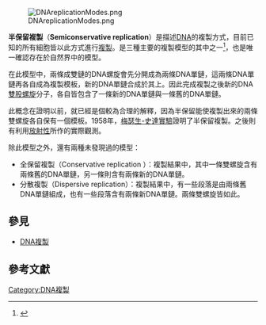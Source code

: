 [[File:DNAreplicationModes.png|thumb]]

'''半保留複製'''（'''Semiconservative replication'''）是描述[[DNA|DNA]]的複製方式，目前已知的所有細胞皆以此方式進行[[DNA複製|複製]]。是三種主要的複製模型的其中之一<ref name="Griffiths">{{cite book |author=Anthony J. F. Griffiths et al. |title=An Introduction to genetic analysis |publisher=W.H. Freeman |location=San Francisco |year=1999 |chapter=8. The Structure and Replication of DNA |chapterurl=http://www.ncbi.nlm.nih.gov/books/bv.fcgi?rid=iga.section.1505 |isbn=0-7167-3520-2 |access-date=2007-07-17 |archive-date=2021-12-28 |archive-url=https://web.archive.org/web/20211228145005/https://www.ncbi.nlm.nih.gov/books/NBK21790/ |dead-url=no }}</ref>，也是唯一確認存在於自然界中的模型。

在此模型中，兩條成雙鏈的DNA螺旋會先分開成為兩條DNA單鏈，這兩條DNA單鏈再各自成為複製模板，新的DNA單鏈合成於其上。因此完成複製之後新的DNA[[雙股螺旋|雙股螺旋]]分子，各自皆包含了一條新的DNA單鏈與一條舊的DNA單鏈。

此概念在證明以前，就已經是個較為合理的解釋，因為半保留能使複製出來的兩條雙螺旋各自保有一個模板。1958年，[[梅瑟生-史達實驗|梅瑟生-史達實驗]]證明了半保留複製。之後則有利用[[放射性|放射性]]所作的實際觀測。

除此模型之外，還有兩種未發現過的模型：
* 全保留複製（Conservative replication ）：複製結果中，其中一條雙螺旋含有兩條舊的DNA單鏈，另一條則含有兩條新的DNA單鏈。
* 分散複製（Dispersive replication）：複製結果中，有一些段落是由兩條舊DNA單鏈組成，也有一些段落含有兩條新DNA單鏈。兩條雙螺旋皆如此。

== 參見 ==
* [[DNA複製|DNA複製]]
== 參考文獻 ==
{{reflist|2}}

[[Category:DNA複製|Category:DNA複製]]